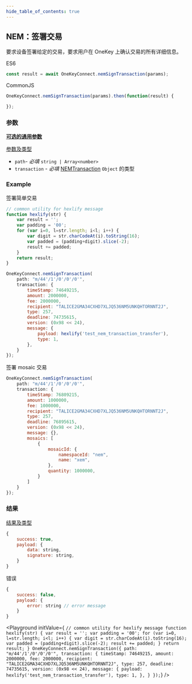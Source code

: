 ```yaml
---
hide_table_of_contents: true
---
```



## NEM：签署交易
要求设备签署给定的交易，要求用户在 OneKey 上确认交易的所有详细信息。

ES6
```javascript
const result = await OneKeyConnect.nemSignTransaction(params);
```

CommonJS
```javascript
OneKeyConnect.nemSignTransaction(params).then(function(result) {

});
```

### 参数
[**可选的通用参数**](./commonParams)

[参数及类型](https://github.com/OneKeyHQ/connect/blob/onekey/src/js/types/params.js#L114-L117)

- `path`- *必填* `string | Array<number>`
- `transaction` - *必填* [NEMTransaction](https://github.com/OneKeyHQ/connect/blob/onekey/src/js/types/nem.js#L41) `Object` 的类型

### Example

签署简单交易
```javascript
// common utility for hexlify message
function hexlify(str) {
    var result = '';
    var padding = '00';
    for (var i=0, l=str.length; i<l; i++) {
        var digit = str.charCodeAt(i).toString(16);
        var padded = (padding+digit).slice(-2);
        result += padded;
    }
    return result;
}

OneKeyConnect.nemSignTransaction(
    path: "m/44'/1'/0'/0'/0'",
    transaction: {
        timeStamp: 74649215,
        amount: 2000000,
        fee: 2000000,
        recipient: "TALICE2GMA34CXHD7XLJQ536NM5UNKQHTORNNT2J",
        type: 257,
        deadline: 74735615,
        version: (0x98 << 24),
        message: {
            payload: hexlify('test_nem_transaction_transfer'),
            type: 1,
        },
    }
});
```

签署 mosaic 交易
```javascript
OneKeyConnect.nemSignTransaction(
    path: "m/44'/1'/0'/0'/0'",
    transaction: {
        timeStamp: 76809215,
        amount: 1000000,
        fee: 1000000,
        recipient: "TALICE2GMA34CXHD7XLJQ536NM5UNKQHTORNNT2J",
        type: 257,
        deadline: 76895615,
        version: (0x98 << 24),
        message: {},
        mosaics: [
            {
                mosaicId: {
                    namespaceId: "nem",
                    name: "xem",
                },
                quantity: 1000000,
            }
        ]
    }
});
```

### 结果

[结果及类型](https://github.com/OneKeyHQ/connect/blob/onekey/src/js/types/response.js#L271-L274)

```javascript
{
    success: true,
    payload: {
        data: string,
        signature: string,
    }
}
```

错误

```javascript
{
    success: false,
    payload: {
        error: string // error message
    }
}
```

<Playground
    initValue={
`// common utility for hexlify message
function hexlify(str) {
    var result = '';
    var padding = '00';
    for (var i=0, l=str.length; i<l; i++) {
        var digit = str.charCodeAt(i).toString(16);
        var padded = (padding+digit).slice(-2);
        result += padded;
    }
    return result;
}
OneKeyConnect.nemSignTransaction({
    path: "m/44'/1'/0'/0'/0'",
    transaction: {
        timeStamp: 74649215,
        amount: 2000000,
        fee: 2000000,
        recipient: "TALICE2GMA34CXHD7XLJQ536NM5UNKQHTORNNT2J",
        type: 257,
        deadline: 74735615,
        version: (0x98 << 24),
        message: {
            payload: hexlify('test_nem_transaction_transfer'),
            type: 1,
        },
    }
});`}
/>
